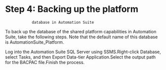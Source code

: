 ﻿# Step 4: Backing up the platform
                database in Automation Suite

To back up the database of
                                the shared platform capabilities in Automation Suite, take the
                                following steps. Note that the default name of this database is
                                        AutomationSuite_Platform.

Log into the Automation Suite SQL Server using SSMS.Right-click Database, select Tasks, and then
                                                Export Data-tier Application.Select the output path for the BACPAC
                                        file.Finish the process.
